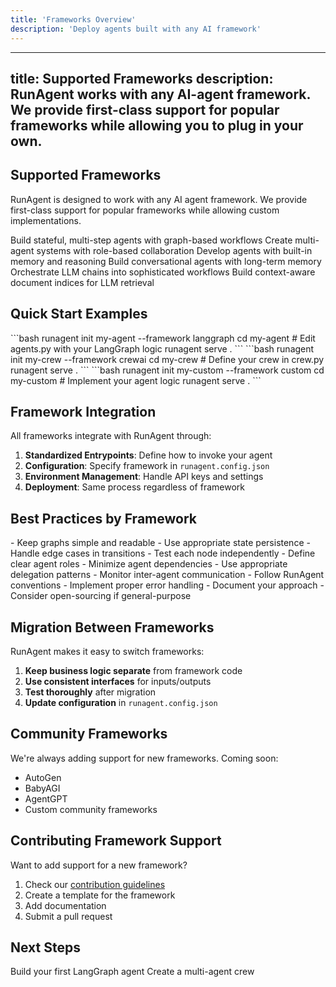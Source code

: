 ```yaml
---
title: 'Frameworks Overview'
description: 'Deploy agents built with any AI framework'
---
```


---
title: Supported Frameworks
description: RunAgent works with any AI-agent framework. We provide first-class support for popular frameworks while allowing you to plug in your own.
---

## Supported Frameworks

RunAgent is designed to work with any AI agent framework. We provide first-class support for popular frameworks while allowing custom implementations.

<CardGroup cols={2}>
  <Card title="LangGraph" icon="diagram-project" href="/frameworks/langgraph">
    Build stateful, multi-step agents with graph-based workflows
  </Card>
  <Card title="CrewAI" icon="users" href="/frameworks/crewai">
    Create multi-agent systems with role-based collaboration
  </Card>
  <Card title="Agno" icon="brain" href="/frameworks/agno">
    Develop agents with built-in memory and reasoning
  </Card>
  <Card title="Letta" icon="message" href="/frameworks/letta">
    Build conversational agents with long-term memory
  </Card>
  <Card title="LangChain" icon="link" href="/frameworks/langchain">
    Orchestrate LLM chains into sophisticated workflows
  </Card>
  <Card title="LlamaIndex" icon="list" href="/frameworks/llamaindex">
    Build context-aware document indices for LLM retrieval
  </Card>
</CardGroup>




## Quick Start Examples

<Tabs>
  <Tab title="LangGraph">
    ```bash
    runagent init my-agent --framework langgraph
    cd my-agent
    # Edit agents.py with your LangGraph logic
    runagent serve .
    ```
  </Tab>
  <Tab title="CrewAI">
    ```bash
    runagent init my-crew --framework crewai
    cd my-crew
    # Define your crew in crew.py
    runagent serve .
    ```
  </Tab>
  <Tab title="Custom">
    ```bash
    runagent init my-custom --framework custom
    cd my-custom
    # Implement your agent logic
    runagent serve .
    ```
  </Tab>
</Tabs>

## Framework Integration

All frameworks integrate with RunAgent through:

1. **Standardized Entrypoints**: Define how to invoke your agent
2. **Configuration**: Specify framework in `runagent.config.json`
3. **Environment Management**: Handle API keys and settings
4. **Deployment**: Same process regardless of framework

## Best Practices by Framework

<AccordionGroup>
  <Accordion title="LangGraph Best Practices">
    - Keep graphs simple and readable
    - Use appropriate state persistence
    - Handle edge cases in transitions
    - Test each node independently
  </Accordion>
  <Accordion title="CrewAI Best Practices">
    - Define clear agent roles
    - Minimize agent dependencies
    - Use appropriate delegation patterns
    - Monitor inter-agent communication
  </Accordion>
  <Accordion title="Custom Framework Best Practices">
    - Follow RunAgent conventions
    - Implement proper error handling
    - Document your approach
    - Consider open-sourcing if general-purpose
  </Accordion>
</AccordionGroup>



## Migration Between Frameworks

RunAgent makes it easy to switch frameworks:

1. **Keep business logic separate** from framework code
2. **Use consistent interfaces** for inputs/outputs
3. **Test thoroughly** after migration
4. **Update configuration** in `runagent.config.json`

## Community Frameworks

We're always adding support for new frameworks. Coming soon:
- AutoGen
- BabyAGI
- AgentGPT
- Custom community frameworks

## Contributing Framework Support

Want to add support for a new framework?

1. Check our [contribution guidelines](https://github.com/runagent-dev/runagent/contribute)
2. Create a template for the framework
3. Add documentation
4. Submit a pull request

## Next Steps

<CardGroup cols={2}>
  <Card title="LangGraph Guide" icon="diagram-project" href="/frameworks/langgraph">
    Build your first LangGraph agent
  </Card>
  <Card title="CrewAI Guide" icon="users" href="/frameworks/crewai">
    Create a multi-agent crew
  </Card>
</CardGroup>
